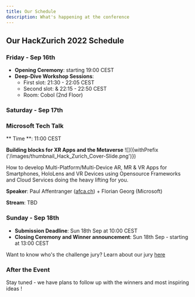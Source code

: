 ```yaml
---
title: Our Schedule
description: What's happening at the conference
---
```



## Our HackZurich 2022 Schedule

### Friday - Sep 16th

- **Opening Ceremony**: starting 19:00 CEST
- **Deep-Dive Workshop Sessions**:
  - First slot: 21:30 - 22:05 CEST
  - Second slot: & 22:15 - 22:50 CEST
  - Room: Cobol (2nd Floor)

### Saturday - Sep 17th

### Microsoft Tech Talk

** Time **: 11:00 CEST

**Building blocks for XR Apps and the Metaverse**
![]({withPrefix ('/images/thumbnail_Hack_Zurich_Cover-Slide.png')})

How to develop Multi-Platform/Multi-Device AR, MR & VR Apps for Smartphones, HoloLens
and VR Devices using Opensource Frameworks and Cloud Services doing the heavy lifting
for you.

**Speaker**: Paul Affentranger ([afca.ch](https://afca.ch)) + Florian Georg (Microsoft)

**Stream**: TBD

### Sunday - Sep 18th

- **Submission Deadline**: Sun 18th Sep at 10:00 CEST
- **Closing Ceremony and Winner announcement**: Sun 18th Sep - starting at 13:00 CEST

Want to know who's the challenge jury? Learn about our jury [here](/challenge/team)

### After the Event

Stay tuned - we have plans to follow up with the winners and most inspiring ideas !
